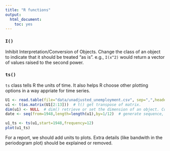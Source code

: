 ```yaml
---
title: "R functions"
output: 
  html_document:
    toc: yes
---
```


### `I()`
Inhibit Interpretation/Conversion of Objects. Change the class of an object to indicate that it should be treated "as is". e.g., `I(x^2)` would return a vector of values raised to the second power.

### `ts()`
 
`ts` class tells R the units of time. It also helps R choose other plotting options in a way appriate for time series. 

```r
U1 <- read.table(file="data/unadjusted_unemployment.csv", sep=",",header=TRUE)
u1 <- t(as.matrix(U1[2:13]))  # t() get transpose of matrix.
dim(u1) <- NULL  # dim() retrieve or set the dimension of an object. Convert marix u1 to an 1D array
date <- seq(from=1948,length=length(u1),by=1/12)  # generate sequence, `by` is increment.
```

```r
u1_ts <- ts(u1,start=1948,frequency=12)
plot(u1_ts)
```

For a report, we should add units to plots. Extra details (like bandwith in the periodogram plot) should be explained or removed.

